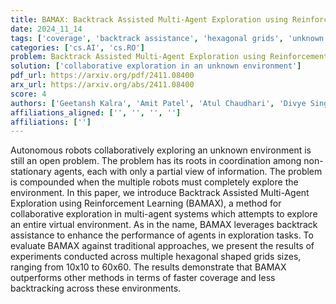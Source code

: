 ```yaml
---
title: BAMAX: Backtrack Assisted Multi-Agent Exploration using Reinforcement Learning
date: 2024_11_14
tags: ['coverage', 'backtrack assistance', 'hexagonal grids', 'unknown environment', 'autonomous robots', 'reinforcement learning', 'performance enhancement', 'backtracking', 'exploration tasks', 'multi-agent systems', 'collaborative exploration']
categories: ['cs.AI', 'cs.RO']
problem: Backtrack Assisted Multi-Agent Exploration using Reinforcement Learning
solution: ['collaborative exploration in an unknown environment']
pdf_url: https://arxiv.org/pdf/2411.08400
arx_url: https://arxiv.org/abs/2411.08400
score: 4
authors: ['Geetansh Kalra', 'Amit Patel', 'Atul Chaudhari', 'Divye Singh']
affiliations_aligned: ['', '', '', '']
affiliations: ['']
---
```



Autonomous robots collaboratively exploring an unknown environment is still an open problem. The problem has its roots in coordination among non-stationary agents, each with only a partial view of information. The problem is compounded when the multiple robots must completely explore the environment. In this paper, we introduce Backtrack Assisted Multi-Agent Exploration using Reinforcement Learning (BAMAX), a method for collaborative exploration in multi-agent systems which attempts to explore an entire virtual environment. As in the name, BAMAX leverages backtrack assistance to enhance the performance of agents in exploration tasks. To evaluate BAMAX against traditional approaches, we present the results of experiments conducted across multiple hexagonal shaped grids sizes, ranging from 10x10 to 60x60. The results demonstrate that BAMAX outperforms other methods in terms of faster coverage and less backtracking across these environments.